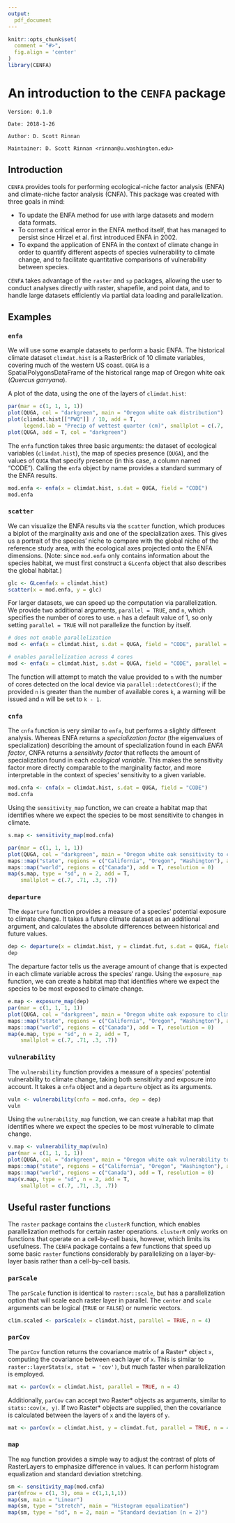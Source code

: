 ```yaml
---
output:
  pdf_document
---
```


```r
knitr::opts_chunk$set(
  comment = "#>",
  fig.align = 'center'
)
library(CENFA)
```
# An introduction to the `CENFA` package

`Version: 0.1.0`

`Date: 2018-1-26`

`Author: D. Scott Rinnan`

`Maintainer: D. Scott Rinnan <rinnan@u.washington.edu>`

## Introduction

`CENFA` provides tools for performing ecological-niche factor analysis (ENFA) and climate-niche factor analysis (CNFA). This package was created with three goals in mind:

- To update the ENFA method for use with large datasets and modern data formats.
- To correct a critical error in the ENFA method itself, that has managed to persist since Hirzel et al. first introduced ENFA in 2002.
- To expand the application of ENFA in the context of climate change in order to quantify different aspects of species vulnerability to climate change, and to facilitate quantitative comparisons of vulnerability between species.

`CENFA` takes advantage of the `raster` and `sp` packages, allowing the user to conduct analyses directly with raster, shapefile, and point data, and to handle large datasets efficiently via partial data loading and parallelization.

## Examples

### `enfa`

We will use some example datasets to perform a basic ENFA. The historical climate dataset `climdat.hist` is a RasterBrick of 10 climate variables, covering much of the western US coast. `QUGA` is a SpatialPolygonsDataFrame of the historical range map of Oregon white oak (*Quercus garryana*). 

A plot of the data, using the one of the layers of `climdat.hist`:

```r
par(mar = c(1, 1, 1, 1))
plot(QUGA, col = "darkgreen", main = "Oregon white oak distribution")
plot(climdat.hist[["PWQ"]] / 10, add = T, 
     legend.lab = "Precip of wettest quarter (cm)", smallplot = c(.7, .71, .3, .7))
plot(QUGA, add = T, col = "darkgreen")
```

The `enfa` function takes three basic arguments: the dataset of ecological variables (`climdat.hist`), the map of species presence (`QUGA`), and the values of `QUGA` that specify presence (in this case, a column named "CODE"). Calling the `enfa` object by name provides a standard summary of the ENFA results.

```r
mod.enfa <- enfa(x = climdat.hist, s.dat = QUGA, field = "CODE")
mod.enfa
```

### `scatter`

We can visualize the ENFA results via the `scatter` function, which produces a biplot of the marginality axis and one of the specialization axes. This gives us a portrait of the species' niche to compare with the global niche of the reference study area, with the ecological axes projected onto the ENFA dimensions. (Note: since `mod.enfa` only contains information about the species habitat, we must first construct a `GLcenfa` object that also describes the global habitat.)

```r
glc <- GLcenfa(x = climdat.hist)
scatter(x = mod.enfa, y = glc)
```

For larger datasets, we can speed up the computation via parallelization. We provide two additional arguments, `parallel = TRUE`, and `n`, which specifies the number of cores to use. `n` has a default value of 1, so only setting `parallel = TRUE` will not parallelize the function by itself.

```r
# does not enable parallelization
mod <- enfa(x = climdat.hist, s.dat = QUGA, field = "CODE", parallel = TRUE)

# enables parallelization across 4 cores
mod <- enfa(x = climdat.hist, s.dat = QUGA, field = "CODE", parallel = TRUE, n = 4)
```

The function will attempt to match the value provided to `n` with the number of cores detected on the local device via `parallel::detectCores()`; if the provided `n` is greater than the number of available cores `k`, a warning will be issued and `n` will be set to `k - 1`.

### `cnfa`

The `cnfa` function is very similar to `enfa`, but performs a slightly different analysis. Whereas ENFA returns a *specialization factor* (the eigenvalues of specialization) describing the amount of specialization found in each *ENFA factor*, CNFA returns a *sensitivity factor* that reflects the amount of specialization found in each *ecological variable*. This makes the sensitivity factor more directly comparable to the marginality factor, and more interpretable in the context of species' sensitivity to a given variable.

```r
mod.cnfa <- cnfa(x = climdat.hist, s.dat = QUGA, field = "CODE")
mod.cnfa
```

Using the `sensitivity_map` function, we can create a habitat map that identifies where we expect the species to be most sensitivite to changes in climate.

```r
s.map <- sensitivity_map(mod.cnfa)

par(mar = c(1, 1, 1, 1))
plot(QUGA, col = "darkgreen", main = "Oregon white oak sensitivity to climate change")
maps::map("state", regions = c("California", "Oregon", "Washington"), add = T, resolution = 0)
maps::map("world", regions = c("Canada"), add = T, resolution = 0)
map(s.map, type = "sd", n = 2, add = T,
    smallplot = c(.7, .71, .3, .7))
```

### `departure`

The `departure` function provides a measure of a species' potential exposure to climate change. It takes a future climate dataset as an additional argument, and calculates the absolute differences between historical and future values.

```r
dep <- departure(x = climdat.hist, y = climdat.fut, s.dat = QUGA, field = "CODE")
dep
```

The departure factor tells us the average amount of change that is expected in each climate variable across the species' range. Using the `exposure_map` function, we can create a habitat map that identifies where we expect the species to be most exposed to climate change.

```r
e.map <- exposure_map(dep)
par(mar = c(1, 1, 1, 1))
plot(QUGA, col = "darkgreen", main = "Oregon white oak exposure to climate change")
maps::map("state", regions = c("California", "Oregon", "Washington"), add = T, resolution = 0)
maps::map("world", regions = c("Canada"), add = T, resolution = 0)
map(e.map, type = "sd", n = 2, add = T,
    smallplot = c(.7, .71, .3, .7))
```

### `vulnerability`

The `vulnerability` function provides a measure of a species' potential vulnerability to climate change, taking both sensitivity and exposure into account. It takes a `cnfa` object and a `departure` object as its arguments.

```r
vuln <- vulnerability(cnfa = mod.cnfa, dep = dep)
vuln
```

Using the `vulnerability_map` function, we can create a habitat map that identifies where we expect the species to be most vulnerable to climate change.

```r
v.map <- vulnerability_map(vuln)
par(mar = c(1, 1, 1, 1))
plot(QUGA, col = "darkgreen", main = "Oregon white oak vulnerability to climate change")
maps::map("state", regions = c("California", "Oregon", "Washington"), add = T, resolution = 0)
maps::map("world", regions = c("Canada"), add = T, resolution = 0)
map(v.map, type = "sd", n = 2, add = T,
    smallplot = c(.7, .71, .3, .7))
```

## Useful raster functions

The `raster` package contains the `clusterR` function, which enables parallelization methods for certain raster operations. `clusterR` only works on functions that operate on a cell-by-cell basis, however, which limits its usefulness. The `CENFA` package contains a few functions that speed up some basic `raster` functions considerably by parallelizing on a layer-by-layer basis rather than a cell-by-cell basis.

### `parScale`

The `parScale` function is identical to `raster::scale`, but has a parallelization option that will scale each raster layer in parallel. The `center` and `scale` arguments can be logical (`TRUE` or `FALSE`) or numeric vectors.

```r
clim.scaled <- parScale(x = climdat.hist, parallel = TRUE, n = 4)
```

### `parCov`

The `parCov` function returns the covariance matrix of a Raster* object `x`, computing the covariance between each layer of `x`. This is similar to `raster::layerStats(x, stat = 'cov')`, but much faster when parallelization is employed.

```r
mat <- parCov(x = climdat.hist, parallel = TRUE, n = 4)
```

Additionally, `parCov` can accept two Raster* objects as arguments, similar to `stats::cov(x, y)`. If two Raster* objects are supplied, then the covariance is calculated between the layers of `x` and the layers of `y`.

```r
mat <- parCov(x = climdat.hist, y = climdat.fut, parallel = TRUE, n = 4)
```

### `map`

The `map` function provides a simple way to adjust the contrast of plots of RasterLayers to emphasize difference in values. It can perform histogram equalization and standard deviation stretching.

```r
sm <- sensitivity_map(mod.cnfa)
par(mfrow = c(1, 3), oma = c(1,1,1,1))
map(sm, main = "Linear")
map(sm, type = "stretch", main = "Histogram equalization")
map(sm, type = "sd", n = 2, main = "Standard deviation (n = 2)")
```
